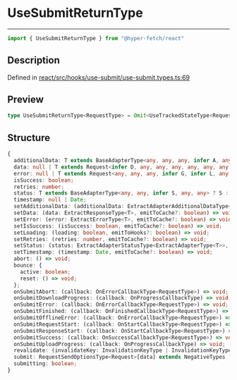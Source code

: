 

# UseSubmitReturnType

<div class="api-docs__separator" data-reactroot="">

---

</div><div class="api-docs__import" data-reactroot="">

```ts
import { UseSubmitReturnType } from "@hyper-fetch/react"
```

</div><div class="api-docs__section">

## Description

</div><div class="api-docs__description"><span class="api-docs__do-not-parse">



</span></div><p class="api-docs__definition">

Defined in [react/src/hooks/use-submit/use-submit.types.ts:69](https://github.com/BetterTyped/hyper-fetch/blob/c44d728f/packages/react/src/hooks/use-submit/use-submit.types.ts#L69)

</p><div class="api-docs__section">

## Preview

</div><div class="api-docs__preview type single">

```ts
type UseSubmitReturnType<RequestType> = Omit<UseTrackedStateType<RequestType>, loading> & UseTrackedStateActions<RequestType> & { abort: () => void; bounce: { active: boolean; reset: () => void }; onSubmitAbort: (callback: OnErrorCallbackType<RequestType>) => void; onSubmitDownloadProgress: (callback: OnProgressCallbackType) => void; onSubmitError: (callback: OnErrorCallbackType<RequestType>) => void; onSubmitFinished: (callback: OnFinishedCallbackType<RequestType>) => void; onSubmitOfflineError: (callback: OnErrorCallbackType<RequestType>) => void; onSubmitRequestStart: (callback: OnStartCallbackType<RequestType>) => void; onSubmitResponseStart: (callback: OnStartCallbackType<RequestType>) => void; onSubmitSuccess: (callback: OnSuccessCallbackType<RequestType>) => void; onSubmitUploadProgress: (callback: OnProgressCallbackType) => void; revalidate: (invalidateKey: InvalidationKeyType | InvalidationKeyType[]) => void; submit: RequestSendType<RequestType>; submitting: boolean };
```

</div><div class="api-docs__section">

## Structure

</div><div class="api-docs__returns">

```ts
{
  additionalData: T extends BaseAdapterType<any, any, any, infer A, any> ? A : never;
  data: null | T extends Request<infer D, any, any, any, any, any, any, any, any, any> ? D : never;
  error: null | T extends Request<any, any, any, infer G, infer L, any, any, any, any, any> ? \G\ | \L\ : never;
  isSuccess: boolean;
  retries: number;
  status: T extends BaseAdapterType<any, any, infer S, any, any> ? S : never;
  timestamp: null | Date;
  setAdditionalData: (additionalData: ExtractAdapterAdditionalDataType<ExtractAdapterType<T>>, emitToCache?: boolean) => void;
  setData: (data: ExtractResponseType<T>, emitToCache?: boolean) => void;
  setError: (error: ExtractErrorType<T>, emitToCache?: boolean) => void;
  setIsSuccess: (isSuccess: boolean, emitToCache?: boolean) => void;
  setLoading: (loading: boolean, emitToHooks?: boolean) => void;
  setRetries: (retries: number, emitToCache?: boolean) => void;
  setStatus: (status: ExtractAdapterStatusType<ExtractAdapterType<T>>, emitToCache?: boolean) => void;
  setTimestamp: (timestamp: Date, emitToCache?: boolean) => void;
  abort: () => void;
  bounce: {
    active: boolean;
    reset: () => void;
  };
  onSubmitAbort: (callback: OnErrorCallbackType<RequestType>) => void;
  onSubmitDownloadProgress: (callback: OnProgressCallbackType) => void;
  onSubmitError: (callback: OnErrorCallbackType<RequestType>) => void;
  onSubmitFinished: (callback: OnFinishedCallbackType<RequestType>) => void;
  onSubmitOfflineError: (callback: OnErrorCallbackType<RequestType>) => void;
  onSubmitRequestStart: (callback: OnStartCallbackType<RequestType>) => void;
  onSubmitResponseStart: (callback: OnStartCallbackType<RequestType>) => void;
  onSubmitSuccess: (callback: OnSuccessCallbackType<RequestType>) => void;
  onSubmitUploadProgress: (callback: OnProgressCallbackType) => void;
  revalidate: (invalidateKey: InvalidationKeyType | InvalidationKeyType[]) => void;
  submit: RequestSendOptionsType<Request>[data] extends NegativeTypes ? (RequestSendOptionsType<Request>[params] extends NegativeTypes ? (options?: RequestSendOptionsType<Request>) => Promise<ResponseReturnType<ExtractResponseType<Request>, ExtractErrorType<Request>, ExtractAdapterType<Request>>> : (options: RequestSendOptionsType<Request>) => Promise<ResponseReturnType<ExtractResponseType<Request>, ExtractErrorType<Request>, ExtractAdapterType<Request>>>) : (options: RequestSendOptionsType<Request>) => Promise<ResponseReturnType<ExtractResponseType<Request>, ExtractErrorType<Request>, ExtractAdapterType<Request>>>;
  submitting: boolean;
}
```

</div>